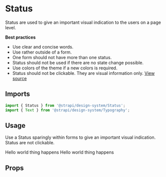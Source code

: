 <!--- Status.stories.mdx --->


<Meta title="Design System/Components/Status" component={Status} />

# Status

Status are used to give an important visual indication to the users on a page level.

**Best practices**

- Use clear and concise words.
- Use rather outside of a form.
- One form should not have more than one status.
- Status should not be used if there are no state change possible.
- Use colors of the theme if a new colors is required.
- Status should not be clickable. They are visual information only.
  [View source](https://github.com/strapi/design-system/tree/develop/packages/strapi-design-system/src/Status)

## Imports

```js
import { Status } from '@strapi/design-system/Status';
import { Text } from '@strapi/design-system/Typography';
```

## Usage

Use a Status sparingly within forms to give an important visual indication. Status are not clickable.

<Canvas>
  <Story name="base">
    <Stack size={3}>
      <Status variant="success">
        <Typography>
          Hello world <Typography fontWeight="bold">thing happens</Typography>
        </Typography>
      </Status>
      <Status variant="secondary">
        <Typography>
          Hello world <Typography fontWeight="bold">thing happens</Typography>
        </Typography>
      </Status>
    </Stack>
  </Story>
</Canvas>

## Props

<ArgsTable of={Status} />
